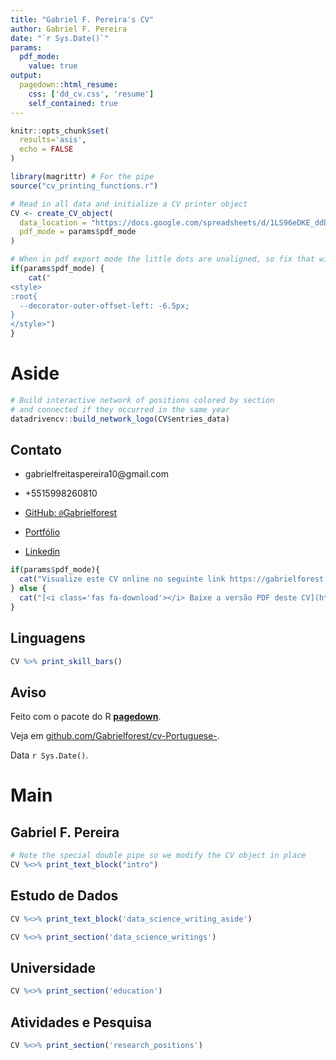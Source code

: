 ```yaml
---
title: "Gabriel F. Pereira's CV"
author: Gabriel F. Pereira
date: "`r Sys.Date()`"
params:
  pdf_mode:
    value: true
output:
  pagedown::html_resume:
    css: ['dd_cv.css', 'resume']
    self_contained: true
---
```


```r
knitr::opts_chunk$set(
  results='asis', 
  echo = FALSE
)

library(magrittr) # For the pipe
source("cv_printing_functions.r")

# Read in all data and initialize a CV printer object
CV <- create_CV_object(
  data_location = "https://docs.google.com/spreadsheets/d/1LS96eDKE_ddDqB2YQMjkuoG2GUElFBhcqCBUWs3RpJ8/edit?usp=sharing",  
  pdf_mode = params$pdf_mode
)

```


```r
# When in pdf export mode the little dots are unaligned, so fix that with some conditional CSS.
if(params$pdf_mode) {
    cat("
<style>
:root{
  --decorator-outer-offset-left: -6.5px;
}
</style>")
}
```


Aside
================================================================================

```r
# Build interactive network of positions colored by section
# and connected if they occurred in the same year
datadrivencv::build_network_logo(CV$entries_data)
```



## Contato 

- <i class="fa fa-envelope"></i> gabrielfreitaspereira10@gmail.com

- <i class="fa fa-phone"></i> +5515998260810

- <i class="fa fa-github"></i> [GitHub: `@`Gabrielforest](https://github.com/Gabrielforest)

- <i class="fa fa-home"></i> [Portfólio](https://gabrielforest.github.io/portfolio/)

- <i class="fa fa-linkedin"></i> [Linkedin](https://www.linkedin.com/in/gabriel-de-freitas-pereira-925260205)



```r
if(params$pdf_mode){
  cat("Visualize este CV online no seguinte link https://gabrielforest.github.io/cv-Portuguese-/")
} else {
  cat("[<i class='fas fa-download'></i> Baixe a versão PDF deste CV](https://github.com/Gabrielforest/cv/raw/master/docs/index.pdf)")
}
```


Linguagens {#skills}
--------------------------------------------------------------------------------

```r
CV %>% print_skill_bars()
```



Aviso {#disclaimer}
--------------------------------------------------------------------------------

Feito com o pacote do R [**pagedown**](https://github.com/rstudio/pagedown). 

Veja em [github.com/Gabrielforest/cv-Portuguese-](https://github.com/gabrielforest/cv-Portuguese-).

Data `r Sys.Date()`.



Main
================================================================================

Gabriel F. Pereira {#title}
--------------------------------------------------------------------------------

```r
# Note the special double pipe so we modify the CV object in place
CV %<>% print_text_block("intro") 
```



Estudo de Dados {data-icon=chart-line}
--------------------------------------------------------------------------------

::: aside
```r
CV %<>% print_text_block('data_science_writing_aside')
```
:::

```r
CV %<>% print_section('data_science_writings')
```



Universidade {data-icon=graduation-cap data-concise=true}
--------------------------------------------------------------------------------

```r
CV %<>% print_section('education')
```



Atividades e Pesquisa {data-icon=laptop}
--------------------------------------------------------------------------------

```r
CV %<>% print_section('research_positions')
```










